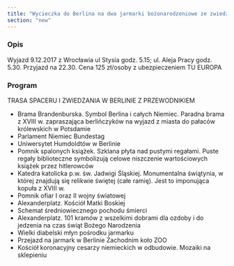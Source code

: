 ```yaml
---
title: "Wycieczka do Berlina na dwa jarmarki bożonarodzeniowe ze zwiedzaniem miasta"
section: "new"
---
```


### Opis

Wyjazd 9.12.2017 z Wrocławia ul Stysia godz. 5.15; ul. Aleja Pracy godz. 5.30. Przyjazd na 22.30. Cena 125 zł/osoby z ubezpieczeniem TU EUROPA

### Program

TRASA SPACERU I ZWIEDZANIA W BERLINIE Z PRZEWODNIKIEM

- Brama Brandenburska. Symbol Berlina i całych Niemiec. Paradna brama z XVIII w. zapraszająca berlińczyków na wyjazd z miasta do pałaców królewskich w Potsdamie
- Parlament Niemiec Bundestag
- Uniwersytet Humdoldtów w Berlinie
- Pomnik spalonych książek. Szklana płyta nad pustymi regałami. Puste regały biblioteczne symbolizują celowe niszczenie wartościowych książek przez hitlerowców
- Katedra katolicka p.w. św. Jadwigi Śląskiej. Monumentalna świątynia, w której znajdują się relikwie świętej (całe ramię). Jest to imponująca kopuła z XVIII w.
- Pomnik ofiar I oraz II wojny światowej
- Alexanderplatz. Kościół Matki Boskiej
- Schemat średniowiecznego pochodu śmierci
- Alexanderplatz. 101 kramów z wszelkimi dobrami dla ozdoby i do jedzenia na czas świąt Bożego Narodzenia
- Wielki diabelski młyn pośrodku jarmarku
- Przejazd na jarmark w Berlinie Zachodnim koło ZOO
- Kościół koronacyjny cesarzy niemieckich w odbudowie. Mozaiki na sklepieniu
